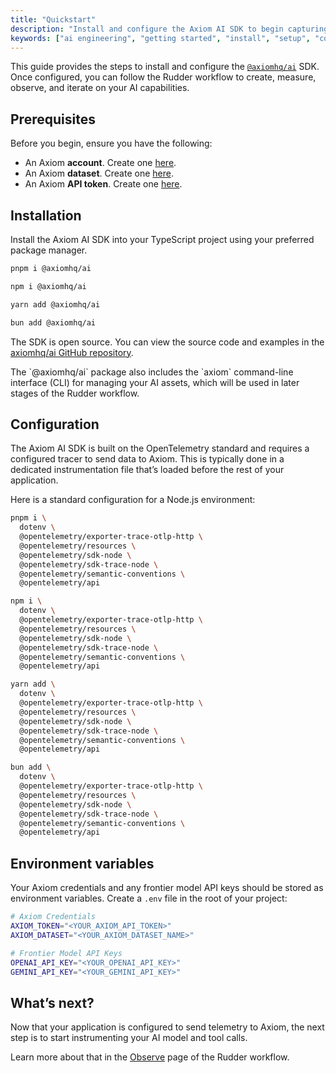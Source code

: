 ```yaml
---
title: "Quickstart"
description: "Install and configure the Axiom AI SDK to begin capturing telemetry from your generative AI applications."
keywords: ["ai engineering", "getting started", "install", "setup", "configuration", "opentelemetry"]
---
```



This guide provides the steps to install and configure the [`@axiomhq/ai`](https://github.com/axiomhq/ai) SDK. Once configured, you can follow the Rudder workflow to create, measure, observe, and iterate on your AI capabilities.

## Prerequisites

Before you begin, ensure you have the following:

* An Axiom **account**. Create one [here](https://www.axiom.co/register).
* An Axiom **dataset**. Create one [here](https://app.axiom.co/datasets).
* An Axiom **API token**. Create one [here](https://app.axiom.co/settings/api-tokens).

## Installation

Install the Axiom AI SDK into your TypeScript project using your preferred package manager.

<CodeGroup>

```bash pnpm
pnpm i @axiomhq/ai
```

```bash npm
npm i @axiomhq/ai
```

```bash yarn
yarn add @axiomhq/ai
```

```bash bun
bun add @axiomhq/ai
```

</CodeGroup>

The SDK is open source. You can view the source code and examples in the [axiomhq/ai GitHub repository](https://github.com/axiomhq/ai).

<Note>
The `@axiomhq/ai` package also includes the `axiom` command-line interface (CLI) for managing your AI assets, which will be used in later stages of the Rudder workflow.
</Note>

## Configuration

The Axiom AI SDK is built on the OpenTelemetry standard and requires a configured tracer to send data to Axiom. This is typically done in a dedicated instrumentation file that’s loaded before the rest of your application.

Here is a standard configuration for a Node.js environment:

<CodeGroup>

```bash pnpm
pnpm i \
  dotenv \
  @opentelemetry/exporter-trace-otlp-http \
  @opentelemetry/resources \
  @opentelemetry/sdk-node \
  @opentelemetry/sdk-trace-node \
  @opentelemetry/semantic-conventions \
  @opentelemetry/api
```

```bash npm
npm i \
  dotenv \
  @opentelemetry/exporter-trace-otlp-http \
  @opentelemetry/resources \
  @opentelemetry/sdk-node \
  @opentelemetry/sdk-trace-node \
  @opentelemetry/semantic-conventions \
  @opentelemetry/api
```

```bash yarn
yarn add \
  dotenv \
  @opentelemetry/exporter-trace-otlp-http \
  @opentelemetry/resources \
  @opentelemetry/sdk-node \
  @opentelemetry/sdk-trace-node \
  @opentelemetry/semantic-conventions \
  @opentelemetry/api
```

```bash bun
bun add \
  dotenv \
  @opentelemetry/exporter-trace-otlp-http \
  @opentelemetry/resources \
  @opentelemetry/sdk-node \
  @opentelemetry/sdk-trace-node \
  @opentelemetry/semantic-conventions \
  @opentelemetry/api
```

</CodeGroup>

<AIEngineeringInstrumentationSnippet />

## Environment variables

Your Axiom credentials and any frontier model API keys should be stored as environment variables. Create a `.env` file in the root of your project:

```bash
# Axiom Credentials
AXIOM_TOKEN="<YOUR_AXIOM_API_TOKEN>"
AXIOM_DATASET="<YOUR_AXIOM_DATASET_NAME>"

# Frontier Model API Keys
OPENAI_API_KEY="<YOUR_OPENAI_API_KEY>"
GEMINI_API_KEY="<YOUR_GEMINI_API_KEY>"
```

## What’s next?

Now that your application is configured to send telemetry to Axiom, the next step is to start instrumenting your AI model and tool calls.

Learn more about that in the [Observe](/ai-engineering/observe) page of the Rudder workflow.
